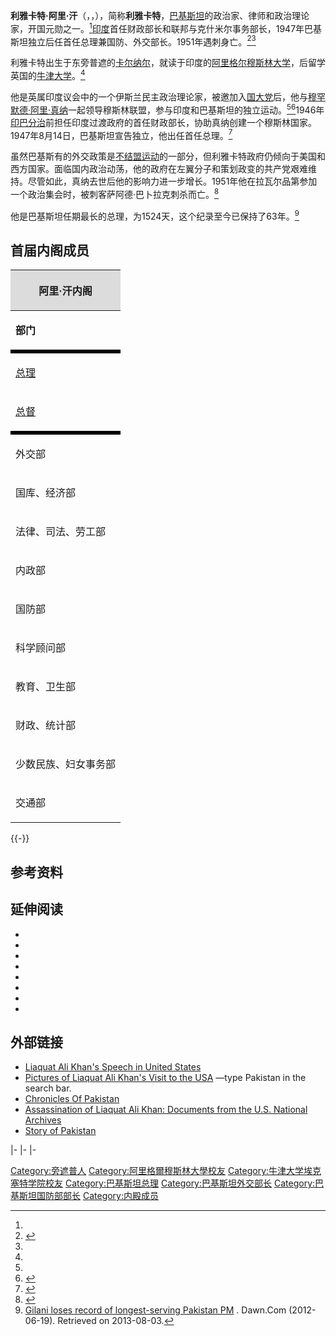 {{noteTA
|1=zh:佐治;zh-hans:乔治;zh-hk:佐治;zh-sg:乔治;zh-tw:喬治;zh-cn:乔治
}}

{{Infobox Officeholder
|name           = 利雅卡特·阿里·汗<br>{{small|لیاقت علی خان}}
|image          = Liaquat Ali Khan 1945.jpg
|office         = [[巴基斯坦总理|巴基斯坦总理]]
|monarch        = [[乔治六世|乔治六世]] 
|governor_general = [[穆罕默德·阿里·真纳|穆罕默德·阿里·真纳]]<br>[[卡瓦贾·纳兹穆丁|卡瓦贾·纳兹穆丁]]
|term_start     = 1947年8月14日
|term_end       = 1951年10月16日
|predecessor    = 国家成立
|successor      = [[卡瓦贾·纳兹穆丁|卡瓦贾·纳兹穆丁]] 
|office1        = 巴基斯坦外交部长
|term_start1    = 1947年8月14日
|term_end1      = 1949年12月27日
|primeminister1 = 本人
|predecessor1   = 职务创建
|successor1     = [[穆罕默德·扎法鲁拉·汗|穆罕默德·扎法鲁拉·汗]](Muhammad Zafarullah Khan) 
|office2        = 巴基斯坦国防部长
|primeminister2 = 本人
|term_start2    = 1947年8月14日
|term_end2      = 1951年10月16日
|predecessor2   = 职务创建
|successor2     = [[卡瓦贾·纳兹穆丁|卡瓦贾·纳兹穆丁]]
|office3        = 印度财政部长
|primeminister3 = 
|term_start3    = 1946年10月29日
|term_end3      = 1947年8月14日
|predecessor3   = 职务创建
|successor3     = [[尚穆加姆·切蒂|尚穆加姆·切蒂]](Shanmukham Chetty)
|birth_date     = 1895年10月1日
|birth_place    = {{flag|British Raj}}[[旁遮普|旁遮普]]卡尔纳尔(Karnal)<br>(现在印度[[哈里亚纳邦|哈里亚纳邦]])
|death_date     = {{death date and age|1951|10|16|1895|10|1|df=y}}
|death_place    = {{PAK}}[[旁遮普省|旁遮普省]][[拉瓦尔品第|拉瓦尔品第]]
|resting_place  = {{PAK}}[[喀拉蚩|喀拉蚩]][[真納陵寢紀念堂|真納陵寢紀念堂]]
|party          = [[巴基斯坦穆斯林联盟|巴基斯坦穆斯林联盟]] 
|alma_mater     = [[阿里格尔穆斯林大学|阿里格尔穆斯林大学]]<br>[[埃克塞特大学|埃克塞特大学]]<br>[[伦敦律师学院法学院|伦敦律师学院法学院]]
|spouse = Jameela Begum<br>{{marriage|[[拉娜·利雅卡特·阿里·汗|拉娜·利雅卡特·阿里·汗]]|1932}}
|children = Wilayat Ali Khan<br>Ashraf Ali Khan<br>Akbar Liaquat Ali Khan
|religion       = [[伊斯兰教|伊斯兰教]]
}}
'''利雅卡特·阿里·汗'''（{{lang-en|Liaquat Ali Khan}}，{{lang-ur|لیاقت علی خان}}，{{bd|1895年|10月1日|1951年|10月16日|}}），简称'''利雅卡特'''，[[巴基斯坦|巴基斯坦]]的政治家、律师和政治理论家，开国元勋之一。<ref name="Professor Dr. M. Yakub Mughal, professor of Political History."/>[[印度|印度]]首任财政部长和联邦与克什米尔事务部长，1947年巴基斯坦独立后任首任总理兼国防、外交部长。1951年遇刺身亡。<ref name="Professor Dr. M. Yakub Mughal, professor of Political History.">{{cite web|last=Mughal|first=Prof Dr M Yakub|title=A worthy successor to the Quaid|url=http://jang.com.pk/thenews/spedition/liaqat_ali_khan/page4.htm.html|work=Prof Dr M Yakub Mughal (Professor of Political History at University of Punjab)|publisher=Professor Dr. M. Yakub Mughal, professor of Political History.|accessdate=27 January 2012|deadurl=yes|archiveurl=https://web.archive.org/web/20120121225534/http://jang.com.pk/thenews/spedition/liaqat_ali_khan/page4.htm.html|archivedate=2012年1月21日}}</ref><ref name="Professor Dr. M. Yakub Mughal, professor of Political History."/>

利雅卡特出生于东旁普遮的[[卡尔纳尔|卡尔纳尔]]，就读于印度的[[阿里格尔穆斯林大学|阿里格尔穆斯林大学]]，后留学英国的[[牛津大学|牛津大学]]。<ref name="Kapzal Publications India"/>

他是英属印度议会中的一个伊斯兰民主政治理论家，被邀加入[[国大党|国大党]]后，他与[[穆罕默德·阿里·真纳|穆罕默德·阿里·真纳]]一起领导穆斯林联盟，参与印度和巴基斯坦的独立运动。<ref name="Kapzal Publications India"/><ref name="Story of Pakistan (PART I)">{{cite web|last=Story of Pakistan|title=Liaquat Ali Khan [1896-1951]|url=http://www.storyofpakistan.com/person.asp?perid=P010&Pg=1|publisher=Story of Pakistan (PART I)|accessdate=27 January 2012|deadurl=yes|archiveurl=https://web.archive.org/web/20120205061900/http://www.storyofpakistan.com/person.asp?perid=P010&Pg=1|archivedate=2012年2月5日}}</ref>1946年[[印巴分治|印巴分治]]前担任印度过渡政府的首任财政部长，协助真纳创建一个穆斯林国家。1947年8月14日，巴基斯坦宣告独立，他出任首任总理。<ref name="Oxford University Press, 2004">{{cite book|last=Roger D. Long|title=Dear Mr. Jinnah|year=2004|publisher=Oxford University Press, 2004|location=University of Michigan (Original)|isbn=978-0-19-597709-7|pages=328|url=http://books.google.com/books?id=JRRuAAAAMAAJ&q=liaquat+ali+khan&dq=liaquat+ali+khan&hl=en&sa=X&ei=wh8iT-jGO4jXiAKakKWpBw&ved=0CEUQ6AEwAg|access-date=2014-04-24|archive-date=2014-07-05|archive-url=https://web.archive.org/web/20140705062312/http://books.google.com/books?id=JRRuAAAAMAAJ&q=liaquat+ali+khan&dq=liaquat+ali+khan&hl=en&sa=X&ei=wh8iT-jGO4jXiAKakKWpBw&ved=0CEUQ6AEwAg|dead-url=no}}</ref>

虽然巴基斯有的外交政策是[[不结盟运动|不结盟运动]]的一部分，但利雅卡特政府仍倾向于美国和西方国家。面临国内政治动荡，他的政府在左翼分子和策划政变的共产党艰难维持。尽管如此，真纳去世后他的影响力进一步增长。1951年他在拉瓦尔品第参加一个政治集会时，被刺客萨阿德·巴卜拉克刺杀而亡。<ref name="Kapzal Publications India">{{cite book|last=Ekbal|first=Nikhat|title=Great Muslims of Undivided India Liaquat Ali Khan|year=2009|publisher=Kapzal Publications India|location=New Delhi, India|isbn=978-81-7835-756-0|pages=71–73|url=http://books.google.com/books?id=JsDNDeHkb8AC&pg=PA71&dq=liaquat+ali+khan+assassination&hl=en&sa=X&ei=ARAiT8aSJKGXiALmr_3zBw&ved=0CDgQ6AEwADgK#v=onepage&q=liaquat%20ali%20khan%20assassination&f=false|access-date=2014-04-24|archive-date=2014-01-22|archive-url=https://web.archive.org/web/20140122073856/http://books.google.com/books?id=JsDNDeHkb8AC&pg=PA71&dq=liaquat+ali+khan+assassination&hl=en&sa=X&ei=ARAiT8aSJKGXiALmr_3zBw&ved=0CDgQ6AEwADgK#v=onepage&q=liaquat%20ali%20khan%20assassination&f=false|dead-url=no}}</ref>

他是巴基斯坦任期最长的总理，为1524天，这个纪录至今已保持了63年。<ref>[http://dawn.com/2012/06/20/gilani-loses-record-of-longest-serving-pakistan-pm/ Gilani loses record of longest-serving Pakistan PM] {{Wayback|url=http://dawn.com/2012/06/20/gilani-loses-record-of-longest-serving-pakistan-pm/ |date=20120815215128 }}. Dawn.Com (2012-06-19). Retrieved on 2013-08-03.</ref>

==首届内阁成员==
{| cellpadding="1" cellspacing="4"  style="margin:3px; background:#f8f8f8; border:1px solid #aaa; float:left;"
|-
! style="background:#dcdcdc;" colspan="3"|阿里·汗内阁
|-
|align="left"|'''部门'''||align="left"|'''部长姓名'''||align="left"|'''任期'''
|-
! style="background:black;" colspan="3"|
|-
|align="left"|[[巴基斯坦总理|总理]]||align="left"|'''利雅卡特·阿里·汗'''||align="left"|1947–1951
|-
|align="left"|[[巴基斯坦总督|总督]]||align="left"|[[穆罕默德·阿里·真纳|穆罕默德·阿里·真纳]]<br>[[卡瓦贾·纳兹穆丁|卡瓦贾·纳兹穆丁]]||align="left"|1947–1948<br>1948-1951
|-
! style="background:black;" colspan="3"|
|-
|align="left"|外交部||align="left"|[[穆罕默德·扎法鲁拉·汗|扎法鲁拉·汗爵士]]||align="left"|1947–1954
|-
|align="left"|国库、经济部||align="left"|[[马立克·吴拉姆·穆罕默德|马立克·吴拉姆]]||align="left"|1947–1954
|-
|align="left"|法律、司法、劳工部||align="left"|[[乔根德拉·纳特·曼达尔|乔根德拉·纳特·曼达尔]]||align="left"|1947–1951
|-
|align="left"|内政部||align="left"|[[法兹鲁尔·雷赫曼|法兹鲁尔·雷赫曼]]<br>[[卡瓦贾·沙哈布丁|卡瓦贾·沙哈布丁]]||align="left"|1947-1948<br>1948-1951
|-
|align="left"|国防部||align="left"|[[伊斯坎德尔·米尔扎|伊斯坎德尔·米尔扎]]||align="left"|1947–1954
|-
|align="left"|科学顾问部||align="left"|[[萨利穆扎曼·西迪基|萨利穆扎曼·西迪基]]||align="left"|1951–1959
|-
|align="left"|教育、卫生部||align="left"|[[法扎勒·伊拉希·乔杜里|法扎勒·伊拉希·乔杜里]]||align="left"|1947–1956
|-
|align="left"|财政、统计部||align="left"|[[维克托·特纳|维克托·特纳]]||align="left"|1947–1951
|-
|align="left"|少数民族、妇女事务部||align="left"|[[谢拉·伊琳·潘特|谢拉·伊琳·潘特]]||align="left"|1947–1951
|-
|align="left"|交通部||align="left"|[[阿卜杜尔·拉卜·尼什塔尔|阿卜杜尔·拉卜·尼什塔尔]]||align="left"|1947–1951
|}
{{-}}

==参考资料==
{{Reflist|33em}}

==延伸阅读==
{{Refbegin|30em}}
*{{cite book|last=Suleri|first=Ziauddin Ahmad|authorlink=Z. A. Suleri|title=Shaheed-e-Millat Liaquat Ali Khan, builder of Pakistan|location=Karachi|publisher= Royal Book Co (1990)|year=1990|isbn=978-969-407-112-1|ref=harv}}
*{{cite book|last=Kazmi|first=Muhammad Raza|authorlink=|title=Liaquat Ali Khan: His Life and Work|location=Karachi|publisher= Oxford University Press|year=2003|isbn=978-0-19-579788-6|ref=harv}}
*{{cite book|last=Kazmi|first=Muhammad Raza|authorlink=|title=Liaquat Ali Khan and the freedom movement|location=Lahore|publisher= Pakistan Study Centre|year=1997|ASIN=B0006FBFSA|ref=harv}}
*{{cite book|last=Wolpert|first=Stanley|authorlink=Stanley Wolpert|title=Dear Mr. Jinnah': Selected Correspondence and Speeches of Liaquat Ali Khan, 1937 - 1947 |location=United Kingdom|publisher= Oxford University Press|year=2005|isbn=978-0-19-597709-7|ref=harv}}
*{{cite book|last=Kapur|first=Ashoke|authorlink=|title=Pakistan in Crises |location=United States|publisher= Oxford University Press|year=1991|isbn=0-203-19287-7|ref=harv}}
*{{cite book|last=Ekbal|first=Nikhat|authorlink=|title=Great Muslims of Undivided India |location=New Delhi, India|publisher=Kapzal Publications India|year=2009|isbn= 978-81-7835-756-0|ref=harv}}
*{{cite book|last=Hay|first=Stephen|authorlink=|title=Sources of Indian Tradition: Modern India and Pakistan |location=United States|publisher=Columbia University Press |year=1988|isbn=0-231-06415-2|ref=harv}}
*{{cite book|last=Jone|first=Owen Bennett|authorlink=|title=Pakistan: An eye of storm |url=https://archive.org/details/pakistaneyeofsto00benn|location=Yale University, U.S.|publisher=Yale University Press |year=2002|isbn= 978-0-300-09760-3|ref=harv}}
{{Refend}}

==外部链接==
{{Commons category|Liaquat Ali Khan}}
* [http://www.kforknowledge.com/2011/11/pakistan-and-modern-world.html Liaquat Ali Khan's Speech in United States] {{Wayback|url=http://www.kforknowledge.com/2011/11/pakistan-and-modern-world.html |date=20120228054649 }}
* [http://www.trumanlibrary.org/photographs/ Pictures of Liaquat Ali Khan's Visit to the USA] {{Wayback|url=http://www.trumanlibrary.org/photographs/ |date=20190616131730 }}—type Pakistan in the search bar.
* [https://web.archive.org/web/20090402114442/http://therepublicofrumi.com/47.htm Chronicles Of Pakistan]
* [http://www.icdc.com/~paulwolf/pakistan/pakintrigue.htm#liaquat Assassination of Liaquat Ali Khan: Documents from the U.S. National Archives] {{Wayback|url=http://www.icdc.com/~paulwolf/pakistan/pakintrigue.htm#liaquat |date=20200831185238 }}
* [http://www.storyofpakistan.com# Story of Pakistan]{{Wayback|url=http://www.storyofpakistan.com/ |date=20120319195051 }}

{{s-start}}
{{s-off}}
{{s-new|rows=4|office}}
{{s-ttl|title=印度财政部长|years=1946–1947}}
{{s-aft|after=[[尚穆加姆·切蒂|尚穆加姆·切蒂]]}}
|-
{{s-ttl|title=[[巴基斯坦总理|巴基斯坦总理]]|years=1947–1951}}
{{s-aft|rows=2|after=[[卡瓦贾·纳兹穆丁|卡瓦贾·纳兹穆丁]]}}
|-
{{s-ttl|title=巴基斯坦国防部长|years=1947–1951}}
|-
{{s-ttl|title=巴基斯坦外交部长|years=1947}}
{{s-aft|after=[[穆罕默德·扎法鲁拉·汗|穆罕默德·扎法鲁拉·汗]]}}
{{s-end}}
{{PakistaniPMs}}
{{冷戰相關人物}}
{{Authority control}}
{{DEFAULTSORT: Khan, Liaquat Ali}}
[[Category:旁遮普人|Category:旁遮普人]]
[[Category:阿里格爾穆斯林大學校友|Category:阿里格爾穆斯林大學校友]]
[[Category:牛津大学埃克塞特学院校友|Category:牛津大学埃克塞特学院校友]]
[[Category:巴基斯坦总理|Category:巴基斯坦总理]]
[[Category:巴基斯坦外交部长|Category:巴基斯坦外交部长]]
[[Category:巴基斯坦国防部部长|Category:巴基斯坦国防部部长]]
[[Category:内殿成员|Category:内殿成员]]